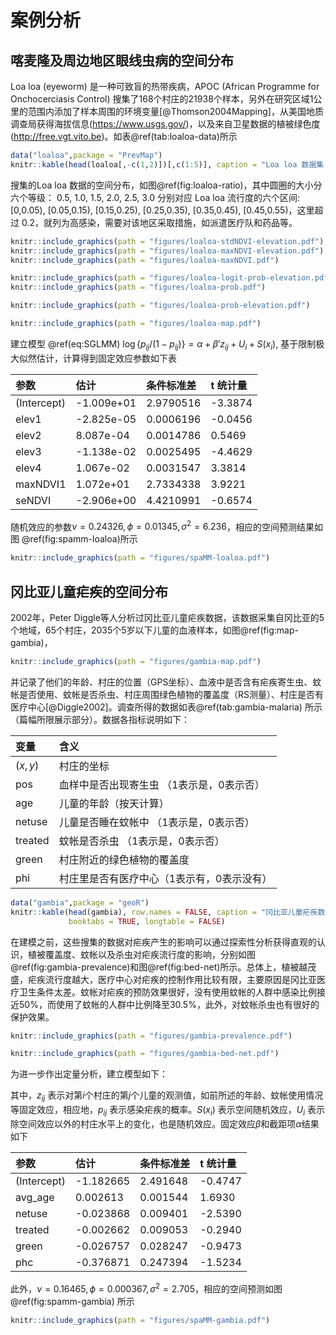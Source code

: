 # 案例分析 {#applications}

## 喀麦隆及周边地区眼线虫病的空间分布

Loa loa (eyeworm) 是一种可致盲的热带疾病，APOC (African Programme for Onchocerciasis Control) 搜集了168个村庄的21938个样本，另外在研究区域1公里的范围内添加了样本周围的环境变量[@Thomson2004Mapping]，从美国地质调查局获得海拔信息(<https://www.usgs.gov/>)，以及来自卫星数据的植被绿色度(<http://free.vgt.vito.be>)。如表\@ref(tab:loaloa-data)所示

```{r loaloa-data,echo=FALSE}
data("loaloa",package = "PrevMap")
knitr::kable(head(loaloa[,-c(1,2)])[,c(1:5)], caption = "Loa loa 数据集（部分）", booktabs = TRUE, longtable = TRUE)
```

搜集的Loa loa 数据的空间分布，如图\@ref(fig:loaloa-ratio)，其中圆圈的大小分六个等级： 0.5, 1.0, 1.5, 2.0, 2.5, 3.0 分别对应 Loa loa 流行度的六个区间: [0,0.05), [0.05,0.15), [0.15,0.25), [0.25,0.35), [0.35,0.45),
[0.45,0.55)，这里超过 0.2，就列为高感染，需要对该地区采取措施，如派遣医疗队和药品等。

```{r,fig.cap="Loa loa 与植被的关系",eval=FALSE}
knitr::include_graphics(path = "figures/loaloa-stdNDVI-elevation.pdf")
knitr::include_graphics(path = "figures/loaloa-maxNDVI-elevation.pdf")
knitr::include_graphics(path = "figures/loaloa-maxNDVI.pdf")
```
```{r,fig.cap="Loa loa 观测到的流行度分布",eval=FALSE}
knitr::include_graphics(path = "figures/loaloa-logit-prob-elevation.pdf")
knitr::include_graphics(path = "figures/loaloa-prob.pdf")
```
```{r,fig.cap="Loa loa流行度与海拔的关系",eval=FALSE}
knitr::include_graphics(path = "figures/loaloa-prob-elevation.pdf")
```
```{r loaloa-ratio,fig.cap="Loa loa 流行度观测结果，黑点是采样点",out.width="60%"}
knitr::include_graphics(path = "figures/loaloa-map.pdf")
```

建立模型 \@ref(eq:SGLMM) $\log\{p_{ij}/(1-p_{ij})\} = \alpha + \beta'z_{ij} + U_{i} + S(x_{i}),$ 基于限制极大似然估计，计算得到固定效应参数如下表

| 参数        | 估计       | 条件标准差 | t 统计量 |
| :---------- | :--------- | :-------- | :------ |
| (Intercept) | -1.009e+01 | 2.9790516 | -3.3874 |
| elev1       | -2.825e-05 | 0.0006196 | -0.0456 |
| elev2       | 8.087e-04  | 0.0014786 | 0.5469  |
| elev3       | -1.138e-02 | 0.0025495 | -4.4629 |
| elev4       | 1.067e-02  | 0.0031547 | 3.3814  |
| maxNDVI1    | 1.072e+01  | 2.7334338 | 3.9221  |
| seNDVI      | -2.906e+00 | 4.4210991 | -0.6574 |

随机效应的参数$\nu = 0.24326,\phi = 0.01345,\sigma^2 = 6.236$，相应的空间预测结果如图 \@ref(fig:spamm-loaloa)所示

```{r spamm-loaloa,fig.cap="Loa loa 数据集上的预测结果"}
knitr::include_graphics(path = "figures/spaMM-loaloa.pdf")
```


## 冈比亚儿童疟疾的空间分布

2002年，Peter Diggle等人分析过冈比亚儿童疟疾数据，该数据采集自冈比亚的5个地域，65个村庄，2035个5岁以下儿童的血液样本，如图\@ref(fig:map-gambia)，

```{r map-gambia,fig.cap="采样的村庄"}
knitr::include_graphics(path = "figures/gambia-map.pdf")
```

并记录了他们的年龄、村庄的位置（GPS坐标）、血液中是否含有疟疾寄生虫、蚊帐是否使用、蚊帐是否杀虫、村庄周围绿色植物的覆盖度（RS测量）、村庄是否有医疗中心[@Diggle2002]。调查所得的数据如表\@ref(tab:gambia-malaria) 所示（篇幅所限展示部分）。数据各指标说明如下：

| 变量 | 含义 |
| :-- | :-- |
| $(x,y)$ | 村庄的坐标 |
| pos | 血样中是否出现寄生虫 （1表示是，0表示否） |
| age | 儿童的年龄（按天计算） |
| netuse | 儿童是否睡在蚊帐中 （1表示是，0表示否） |
| treated | 蚊帐是否杀虫 （1表示是，0表示否） |
| green | 村庄附近的绿色植物的覆盖度 |
| phi | 村庄里是否有医疗中心（1表示有，0表示没有） |

\newpage

```{r gambia-malaria,echo=FALSE}
data("gambia",package = "geoR")
knitr::kable(head(gambia), row.names = FALSE, caption = "冈比亚儿童疟疾数据（部分）", 
             booktabs = TRUE, longtable = FALSE)
```

在建模之前，这些搜集的数据对疟疾产生的影响可以通过探索性分析获得直观的认识，植被覆盖度、蚊帐以及杀虫对疟疾流行度的影响，分别如图\@ref(fig:gambia-prevalence)和图\@ref(fig:bed-net)所示。总体上，植被越茂盛，疟疾流行度越大，医疗中心对疟疾的控制作用比较有限，主要原因是冈比亚医疗卫生条件太差。蚊帐对疟疾的预防效果很好，没有使用蚊帐的人群中感染比例接近50\%，而使用了蚊帐的人群中比例降至30.5\%，此外，对蚊帐杀虫也有很好的保护效果。

```{r gambia-prevalence, fig.cap="疟疾流行度与村庄周围的植被覆盖度：绿色表示有医疗中心，橘黄色表示没有",out.width="60%"}
knitr::include_graphics(path = "figures/gambia-prevalence.pdf")
```
```{r bed-net, fig.cap = "蚊帐与杀虫对疟疾流行度的影响（是否有蚊帐，蚊帐是否杀虫，RDT 表示快速诊断结果：0 表示没有感染疟疾，1 表示感染疟疾）",out.width="60%"}
knitr::include_graphics(path = "figures/gambia-bed-net.pdf")
```

\newpage

为进一步作出定量分析，建立模型如下：

\begin{equation}
\log\{p_{ij}/(1-p_{ij})\} = \alpha + \beta'z_{ij} + U_{i} + S(x_{i})
\end{equation}

其中，$z_{ij}$ 表示对第$i$个村庄的第$j$个儿童的观测值，如前所述的年龄、蚊帐使用情况等固定效应，相应地，$p_{ij}$ 表示感染疟疾的概率。$S(x_{i})$ 表示空间随机效应，$U_{i}$ 表示除空间效应以外的村庄水平上的变化，也是随机效应。固定效应$\beta$和截距项$\alpha$结果如下

| 参数        | 估计      | 条件标准差 | t 统计量 |
| :---------- | :-------- | :------- | :------ |
| (Intercept) | -1.182665 | 2.491648 | -0.4747 |
| avg_age     | 0.002613  | 0.001544 | 1.6930  |
| netuse      | -0.023868 | 0.009401 | -2.5390 |
| treated     | -0.002662 | 0.009053 | -0.2940 |
| green       | -0.026757 | 0.028247 | -0.9473 |
| phc         | -0.376871 | 0.247394 | -1.5234 |

此外，$\nu = 0.16465,\phi = 0.000367,\sigma^2 = 2.705$，相应的空间预测如图 \@ref(fig:spamm-gambia) 所示

\newpage

```{r spamm-gambia,fig.cap="冈比亚儿童疟疾空间分布预测"}
knitr::include_graphics(path = "figures/spaMM-gambia.pdf")
```
